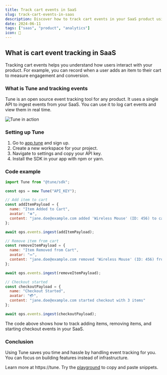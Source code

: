 ```yaml
---
title: Track cart events in SaaS
slug: track-cart-events-in-saas
description: Discover how to track cart events in your SaaS product using Tune for better user insights.
date: 2024-06-11
tags: ["saas", "product", "analytics"]
icon: 🛒
---
```


## What is cart event tracking in SaaS

Tracking cart events helps you understand how users interact with your product. For example, you can record when a user adds an item to their cart to measure engagement and conversion.

### What is Tune and tracking events

Tune is an open source event tracking tool for any product. It uses a single API to ingest events from your SaaS. You can use it to log cart events and view them in real time.

![Tune in action](https://tune/images/misc/ops-usage.jpg)

### Setting up Tune

1. Go to [app.tune](https://app.tune) and sign up.
2. Create a new workspace for your project.
3. Navigate to settings and copy your API key.
4. Install the SDK in your app with npm or yarn.

### Code example

```javascript
import Tune from "@tune/sdk";

const ops = new Tune("API_KEY");

// Add item to cart
const addItemPayload = {
  name: "Item Added to Cart",
  avatar: "➕",
  content: "jane.doe@example.com added 'Wireless Mouse' (ID: 456) to cart"
};

await ops.events.ingest(addItemPayload);

// Remove item from cart
const removeItemPayload = {
  name: "Item Removed from Cart",
  avatar: "➖",
  content: "jane.doe@example.com removed 'Wireless Mouse' (ID: 456) from cart"
};

await ops.events.ingest(removeItemPayload);

// Checkout started
const checkoutPayload = {
  name: "Checkout Started",
  avatar: "💳",
  content: "jane.doe@example.com started checkout with 3 items"
};

await ops.events.ingest(checkoutPayload);
```

The code above shows how to track adding items, removing items, and starting checkout events in your SaaS.

### Conclusion

Using Tune saves you time and hassle by handling event tracking for you. You can focus on building features instead of infrastructure.

Learn more at https://tune. Try the [playground](https://tune/playground) to copy and paste snippets.

